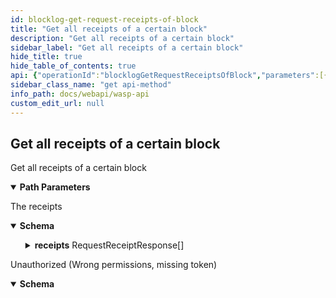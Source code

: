 ```yaml
---
id: blocklog-get-request-receipts-of-block
title: "Get all receipts of a certain block"
description: "Get all receipts of a certain block"
sidebar_label: "Get all receipts of a certain block"
hide_title: true
hide_table_of_contents: true
api: {"operationId":"blocklogGetRequestReceiptsOfBlock","parameters":[{"description":"ChainID (Bech32)","in":"path","name":"chainID","required":true,"schema":{"format":"string","type":"string"}},{"description":"BlockIndex (uint32)","in":"path","name":"blockIndex","required":true,"schema":{"format":"int32","minimum":1,"type":"integer"}}],"responses":{"200":{"content":{"application/json":{"schema":{"example":{"receipts":[{"gasBurnLog":{"records":[{"code":6,"gasBurned":1},{"code":6,"gasBurned":1}]},"request":{"fungibleTokens":{"nfts":["nfts","nfts"],"baseTokens":"baseTokens","nativeTokens":[{"amount":"amount","id":"id"},{"amount":"amount","id":"id"}]},"senderAccount":"senderAccount","isOffLedger":true,"gasGudget":"gasGudget","requestId":"requestId","callTarget":{"contractHName":"contractHName","functionHName":"functionHName"},"targetAddress":"targetAddress","allowance":{"nfts":["nfts","nfts"],"baseTokens":"baseTokens","nativeTokens":[{"amount":"amount","id":"id"},{"amount":"amount","id":"id"}]},"params":{"Items":[{"value":"value","key":"key"},{"value":"value","key":"key"}]},"nft":{"owner":"owner","metadata":"metadata","id":"id","issuer":"issuer"},"isEVM":true},"blockIndex":1,"requestIndex":1,"gasFeeCharged":"gasFeeCharged","gasBudget":"gasBudget","gasBurned":"gasBurned","error":{"errorMessage":"errorMessage","hash":"hash"}},{"gasBurnLog":{"records":[{"code":6,"gasBurned":1},{"code":6,"gasBurned":1}]},"request":{"fungibleTokens":{"nfts":["nfts","nfts"],"baseTokens":"baseTokens","nativeTokens":[{"amount":"amount","id":"id"},{"amount":"amount","id":"id"}]},"senderAccount":"senderAccount","isOffLedger":true,"gasGudget":"gasGudget","requestId":"requestId","callTarget":{"contractHName":"contractHName","functionHName":"functionHName"},"targetAddress":"targetAddress","allowance":{"nfts":["nfts","nfts"],"baseTokens":"baseTokens","nativeTokens":[{"amount":"amount","id":"id"},{"amount":"amount","id":"id"}]},"params":{"Items":[{"value":"value","key":"key"},{"value":"value","key":"key"}]},"nft":{"owner":"owner","metadata":"metadata","id":"id","issuer":"issuer"},"isEVM":true},"blockIndex":1,"requestIndex":1,"gasFeeCharged":"gasFeeCharged","gasBudget":"gasBudget","gasBurned":"gasBurned","error":{"errorMessage":"errorMessage","hash":"hash"}}]},"properties":{"receipts":{"items":{"example":{"gasBurnLog":{"records":[{"code":6,"gasBurned":1},{"code":6,"gasBurned":1}]},"request":{"fungibleTokens":{"nfts":["nfts","nfts"],"baseTokens":"baseTokens","nativeTokens":[{"amount":"amount","id":"id"},{"amount":"amount","id":"id"}]},"senderAccount":"senderAccount","isOffLedger":true,"gasGudget":"gasGudget","requestId":"requestId","callTarget":{"contractHName":"contractHName","functionHName":"functionHName"},"targetAddress":"targetAddress","allowance":{"nfts":["nfts","nfts"],"baseTokens":"baseTokens","nativeTokens":[{"amount":"amount","id":"id"},{"amount":"amount","id":"id"}]},"params":{"Items":[{"value":"value","key":"key"},{"value":"value","key":"key"}]},"nft":{"owner":"owner","metadata":"metadata","id":"id","issuer":"issuer"},"isEVM":true},"blockIndex":1,"requestIndex":1,"gasFeeCharged":"gasFeeCharged","gasBudget":"gasBudget","gasBurned":"gasBurned","error":{"errorMessage":"errorMessage","hash":"hash"}},"properties":{"blockIndex":{"format":"int32","minimum":1,"type":"integer","xml":{"name":"BlockIndex"}},"error":{"example":{"errorMessage":"errorMessage","hash":"hash"},"properties":{"errorMessage":{"format":"string","type":"string","xml":{"name":"ErrorMessage"}},"hash":{"format":"string","type":"string","xml":{"name":"Hash"}}},"required":["errorMessage","hash"],"type":"object","xml":{"name":"BlockReceiptError"}},"gasBudget":{"description":"The gas budget (uint64 as string)","format":"string","type":"string","xml":{"name":"GasBudget"}},"gasBurnLog":{"example":{"records":[{"code":6,"gasBurned":1},{"code":6,"gasBurned":1}]},"properties":{"records":{"items":{"example":{"code":6,"gasBurned":1},"properties":{"code":{"format":"int32","type":"integer","xml":{"name":"Code"}},"gasBurned":{"format":"int64","type":"integer","xml":{"name":"GasBurned"}}},"required":["code","gasBurned"],"type":"object","xml":{"name":"BurnRecord"}},"type":"array","xml":{"name":"Records","wrapped":true}}},"required":["records"],"type":"object","xml":{"name":"BurnLog"}},"gasBurned":{"description":"The burned gas (uint64 as string)","format":"string","type":"string","xml":{"name":"GasBurned"}},"gasFeeCharged":{"description":"The charged gas fee (uint64 as string)","format":"string","type":"string","xml":{"name":"GasFeeCharged"}},"request":{"example":{"fungibleTokens":{"nfts":["nfts","nfts"],"baseTokens":"baseTokens","nativeTokens":[{"amount":"amount","id":"id"},{"amount":"amount","id":"id"}]},"senderAccount":"senderAccount","isOffLedger":true,"gasGudget":"gasGudget","requestId":"requestId","callTarget":{"contractHName":"contractHName","functionHName":"functionHName"},"targetAddress":"targetAddress","allowance":{"nfts":["nfts","nfts"],"baseTokens":"baseTokens","nativeTokens":[{"amount":"amount","id":"id"},{"amount":"amount","id":"id"}]},"params":{"Items":[{"value":"value","key":"key"},{"value":"value","key":"key"}]},"nft":{"owner":"owner","metadata":"metadata","id":"id","issuer":"issuer"},"isEVM":true},"properties":{"allowance":{"example":{"nfts":["nfts","nfts"],"baseTokens":"baseTokens","nativeTokens":[{"amount":"amount","id":"id"},{"amount":"amount","id":"id"}]},"properties":{"baseTokens":{"description":"The base tokens (uint64 as string)","format":"string","type":"string","xml":{"name":"BaseTokens"}},"nativeTokens":{"items":{"example":{"amount":"amount","id":"id"},"properties":{"amount":{"format":"string","type":"string","xml":{"name":"Amount"}},"id":{"format":"string","type":"string","xml":{"name":"ID"}}},"required":["amount","id"],"type":"object","xml":{"name":"NativeToken"}},"type":"array","xml":{"name":"NativeTokens","wrapped":true}},"nfts":{"items":{"format":"string","type":"string"},"type":"array","xml":{"name":"NFTs","wrapped":true}}},"required":["baseTokens","nativeTokens","nfts"],"type":"object","xml":{"name":"Assets"}},"callTarget":{"example":{"contractHName":"contractHName","functionHName":"functionHName"},"properties":{"contractHName":{"description":"The contract name as HName (Hex)","format":"string","type":"string","xml":{"name":"ContractHName"}},"functionHName":{"description":"The function name as HName (Hex)","format":"string","type":"string","xml":{"name":"FunctionHName"}}},"required":["contractHName","functionHName"],"type":"object","xml":{"name":"CallTarget"}},"fungibleTokens":{"example":{"nfts":["nfts","nfts"],"baseTokens":"baseTokens","nativeTokens":[{"amount":"amount","id":"id"},{"amount":"amount","id":"id"}]},"properties":{"baseTokens":{"description":"The base tokens (uint64 as string)","format":"string","type":"string","xml":{"name":"BaseTokens"}},"nativeTokens":{"items":{"example":{"amount":"amount","id":"id"},"properties":{"amount":{"format":"string","type":"string","xml":{"name":"Amount"}},"id":{"format":"string","type":"string","xml":{"name":"ID"}}},"required":["amount","id"],"type":"object","xml":{"name":"NativeToken"}},"type":"array","xml":{"name":"NativeTokens","wrapped":true}},"nfts":{"items":{"format":"string","type":"string"},"type":"array","xml":{"name":"NFTs","wrapped":true}}},"required":["baseTokens","nativeTokens","nfts"],"type":"object","xml":{"name":"Assets"}},"gasGudget":{"description":"The gas budget (uint64 as string)","format":"string","type":"string","xml":{"name":"GasGudget"}},"isEVM":{"format":"boolean","type":"boolean","xml":{"name":"IsEVM"}},"isOffLedger":{"format":"boolean","type":"boolean","xml":{"name":"IsOffLedger"}},"nft":{"example":{"owner":"owner","metadata":"metadata","id":"id","issuer":"issuer"},"properties":{"id":{"format":"string","type":"string","xml":{"name":"ID"}},"issuer":{"format":"string","type":"string","xml":{"name":"Issuer"}},"metadata":{"format":"string","type":"string","xml":{"name":"Metadata"}},"owner":{"format":"string","type":"string","xml":{"name":"Owner"}}},"required":["id","issuer","metadata","owner"],"type":"object","xml":{"name":"NFTDataResponse"}},"params":{"example":{"Items":[{"value":"value","key":"key"},{"value":"value","key":"key"}]},"properties":{"Items":{"items":{"example":{"value":"value","key":"key"},"properties":{"key":{"description":"key (hex-encoded)","format":"string","type":"string","xml":{"name":"Key"}},"value":{"description":"value (hex-encoded)","format":"string","type":"string","xml":{"name":"Value"}}},"required":["key","value"],"type":"object","xml":{"name":"Item"}},"type":"array","xml":{"name":"Items","wrapped":true}}},"type":"object","xml":{"name":"JSONDict"}},"requestId":{"format":"string","type":"string","xml":{"name":"RequestID"}},"senderAccount":{"format":"string","type":"string","xml":{"name":"SenderAccount"}},"targetAddress":{"format":"string","type":"string","xml":{"name":"TargetAddress"}}},"required":["allowance","callTarget","fungibleTokens","gasGudget","isEVM","isOffLedger","nft","params","requestId","senderAccount","targetAddress"],"type":"object","xml":{"name":"RequestDetail"}},"requestIndex":{"format":"int32","minimum":1,"type":"integer","xml":{"name":"RequestIndex"}}},"required":["blockIndex","gasBudget","gasBurnLog","gasBurned","gasFeeCharged","request","requestIndex"],"type":"object","xml":{"name":"RequestReceiptResponse"}},"type":"array","xml":{"name":"Receipts","wrapped":true}}},"required":["receipts"],"type":"object","xml":{"name":"BlockReceiptsResponse"}}}},"description":"The receipts"},"401":{"content":{"application/json":{"schema":{"properties":{"error":{"format":"string","type":"string","xml":{"name":"Error"}},"missingPermission":{"format":"string","type":"string","xml":{"name":"MissingPermission"}}},"required":["error","missingPermission"],"type":"object","xml":{"name":"ValidationError"}}}},"description":"Unauthorized (Wrong permissions, missing token)"}},"security":[{"Authorization":[]}],"tags":["corecontracts"],"description":"Get all receipts of a certain block","method":"get","path":"/chains/{chainID}/core/blocklog/blocks/{blockIndex}/receipts","servers":[{"url":"/"}],"securitySchemes":{"Authorization":{"description":"JWT Token","in":"header","name":"Authorization","type":"apiKey"}},"info":{"description":"REST API for the Wasp node","title":"Wasp API","version":"0"},"postman":{"name":"Get all receipts of a certain block","description":{"type":"text/plain"},"url":{"path":["chains",":chainID","core","blocklog","blocks",":blockIndex","receipts"],"host":["{{baseUrl}}"],"query":[],"variable":[{"disabled":false,"description":{"content":"(Required) ChainID (Bech32)","type":"text/plain"},"type":"any","value":"","key":"chainID"},{"disabled":false,"description":{"content":"(Required) BlockIndex (uint32)","type":"text/plain"},"type":"any","value":"","key":"blockIndex"}]},"header":[{"key":"Accept","value":"application/json"}],"method":"GET","auth":{"type":"apikey","apikey":[{"type":"any","value":"Authorization","key":"key"},{"type":"any","value":"<API Key>","key":"value"},{"type":"any","value":"header","key":"in"}]}}}
sidebar_class_name: "get api-method"
info_path: docs/webapi/wasp-api
custom_edit_url: null
---
```



## Get all receipts of a certain block



Get all receipts of a certain block

<details style={{"marginBottom":"1rem"}} data-collapsed={false} open={true}><summary style={{}}><strong>Path Parameters</strong></summary><div><ul><ParamsItem className={"paramsItem"} param={{"description":"ChainID (Bech32)","in":"path","name":"chainID","required":true,"schema":{"format":"string","type":"string"}}}></ParamsItem><ParamsItem className={"paramsItem"} param={{"description":"BlockIndex (uint32)","in":"path","name":"blockIndex","required":true,"schema":{"format":"int32","minimum":1,"type":"integer"}}}></ParamsItem></ul></div></details><div><ApiTabs><TabItem label={"200"} value={"200"}><div>

The receipts

</div><div><MimeTabs schemaType={"response"}><TabItem label={"application/json"} value={"application/json"}><SchemaTabs><TabItem label={"Schema"} value={"Schema"}><details style={{}} data-collapsed={false} open={true}><summary style={{"textAlign":"left"}}><strong>Schema</strong></summary><div style={{"textAlign":"left","marginLeft":"1rem"}}></div><ul style={{"marginLeft":"1rem"}}><SchemaItem collapsible={true} className={"schemaItem"}><details style={{}}><summary style={{}}><strong>receipts</strong><span style={{"opacity":"0.6"}}> RequestReceiptResponse[]</span></summary><div style={{"marginLeft":"1rem"}}><li><div style={{"fontSize":"var(--ifm-code-font-size)","opacity":"0.6","marginLeft":"-.5rem","paddingBottom":".5rem"}}>Array [</div></li><SchemaItem collapsible={false} name={"blockIndex"} required={false} schemaName={"int32"} qualifierMessage={"**Possible values:** `>= 1`"} schema={{"format":"int32","minimum":1,"type":"integer","xml":{"name":"BlockIndex"}}}></SchemaItem><SchemaItem collapsible={true} className={"schemaItem"}><details style={{}}><summary style={{}}><strong>error</strong><span style={{"opacity":"0.6"}}> BlockReceiptError</span></summary><div style={{"marginLeft":"1rem"}}><SchemaItem collapsible={false} name={"errorMessage"} required={false} schemaName={"string"} qualifierMessage={undefined} schema={{"format":"string","type":"string","xml":{"name":"ErrorMessage"}}}></SchemaItem><SchemaItem collapsible={false} name={"hash"} required={false} schemaName={"string"} qualifierMessage={undefined} schema={{"format":"string","type":"string","xml":{"name":"Hash"}}}></SchemaItem></div></details></SchemaItem><SchemaItem collapsible={false} name={"gasBudget"} required={false} schemaName={"string"} qualifierMessage={undefined} schema={{"description":"The gas budget (uint64 as string)","format":"string","type":"string","xml":{"name":"GasBudget"}}}></SchemaItem><SchemaItem collapsible={true} className={"schemaItem"}><details style={{}}><summary style={{}}><strong>gasBurnLog</strong><span style={{"opacity":"0.6"}}> BurnLog</span></summary><div style={{"marginLeft":"1rem"}}><SchemaItem collapsible={true} className={"schemaItem"}><details style={{}}><summary style={{}}><strong>records</strong><span style={{"opacity":"0.6"}}> BurnRecord[]</span></summary><div style={{"marginLeft":"1rem"}}><li><div style={{"fontSize":"var(--ifm-code-font-size)","opacity":"0.6","marginLeft":"-.5rem","paddingBottom":".5rem"}}>Array [</div></li><SchemaItem collapsible={false} name={"code"} required={false} schemaName={"int32"} qualifierMessage={undefined} schema={{"format":"int32","type":"integer","xml":{"name":"Code"}}}></SchemaItem><SchemaItem collapsible={false} name={"gasBurned"} required={false} schemaName={"int64"} qualifierMessage={undefined} schema={{"format":"int64","type":"integer","xml":{"name":"GasBurned"}}}></SchemaItem><li><div style={{"fontSize":"var(--ifm-code-font-size)","opacity":"0.6","marginLeft":"-.5rem"}}>]</div></li></div></details></SchemaItem></div></details></SchemaItem><SchemaItem collapsible={false} name={"gasBurned"} required={false} schemaName={"string"} qualifierMessage={undefined} schema={{"description":"The burned gas (uint64 as string)","format":"string","type":"string","xml":{"name":"GasBurned"}}}></SchemaItem><SchemaItem collapsible={false} name={"gasFeeCharged"} required={false} schemaName={"string"} qualifierMessage={undefined} schema={{"description":"The charged gas fee (uint64 as string)","format":"string","type":"string","xml":{"name":"GasFeeCharged"}}}></SchemaItem><SchemaItem collapsible={true} className={"schemaItem"}><details style={{}}><summary style={{}}><strong>request</strong><span style={{"opacity":"0.6"}}> RequestDetail</span></summary><div style={{"marginLeft":"1rem"}}><SchemaItem collapsible={true} className={"schemaItem"}><details style={{}}><summary style={{}}><strong>allowance</strong><span style={{"opacity":"0.6"}}> Assets</span></summary><div style={{"marginLeft":"1rem"}}><SchemaItem collapsible={false} name={"baseTokens"} required={false} schemaName={"string"} qualifierMessage={undefined} schema={{"description":"The base tokens (uint64 as string)","format":"string","type":"string","xml":{"name":"BaseTokens"}}}></SchemaItem><SchemaItem collapsible={true} className={"schemaItem"}><details style={{}}><summary style={{}}><strong>nativeTokens</strong><span style={{"opacity":"0.6"}}> NativeToken[]</span></summary><div style={{"marginLeft":"1rem"}}><li><div style={{"fontSize":"var(--ifm-code-font-size)","opacity":"0.6","marginLeft":"-.5rem","paddingBottom":".5rem"}}>Array [</div></li><SchemaItem collapsible={false} name={"amount"} required={false} schemaName={"string"} qualifierMessage={undefined} schema={{"format":"string","type":"string","xml":{"name":"Amount"}}}></SchemaItem><SchemaItem collapsible={false} name={"id"} required={false} schemaName={"string"} qualifierMessage={undefined} schema={{"format":"string","type":"string","xml":{"name":"ID"}}}></SchemaItem><li><div style={{"fontSize":"var(--ifm-code-font-size)","opacity":"0.6","marginLeft":"-.5rem"}}>]</div></li></div></details></SchemaItem><SchemaItem collapsible={false} name={"nfts"} required={false} schemaName={"string[]"} qualifierMessage={undefined} schema={{"items":{"format":"string","type":"string"},"type":"array","xml":{"name":"NFTs","wrapped":true}}}></SchemaItem></div></details></SchemaItem><SchemaItem collapsible={true} className={"schemaItem"}><details style={{}}><summary style={{}}><strong>callTarget</strong><span style={{"opacity":"0.6"}}> CallTarget</span></summary><div style={{"marginLeft":"1rem"}}><SchemaItem collapsible={false} name={"contractHName"} required={false} schemaName={"string"} qualifierMessage={undefined} schema={{"description":"The contract name as HName (Hex)","format":"string","type":"string","xml":{"name":"ContractHName"}}}></SchemaItem><SchemaItem collapsible={false} name={"functionHName"} required={false} schemaName={"string"} qualifierMessage={undefined} schema={{"description":"The function name as HName (Hex)","format":"string","type":"string","xml":{"name":"FunctionHName"}}}></SchemaItem></div></details></SchemaItem><SchemaItem collapsible={true} className={"schemaItem"}><details style={{}}><summary style={{}}><strong>fungibleTokens</strong><span style={{"opacity":"0.6"}}> Assets</span></summary><div style={{"marginLeft":"1rem"}}><SchemaItem collapsible={false} name={"baseTokens"} required={false} schemaName={"string"} qualifierMessage={undefined} schema={{"description":"The base tokens (uint64 as string)","format":"string","type":"string","xml":{"name":"BaseTokens"}}}></SchemaItem><SchemaItem collapsible={true} className={"schemaItem"}><details style={{}}><summary style={{}}><strong>nativeTokens</strong><span style={{"opacity":"0.6"}}> NativeToken[]</span></summary><div style={{"marginLeft":"1rem"}}><li><div style={{"fontSize":"var(--ifm-code-font-size)","opacity":"0.6","marginLeft":"-.5rem","paddingBottom":".5rem"}}>Array [</div></li><SchemaItem collapsible={false} name={"amount"} required={false} schemaName={"string"} qualifierMessage={undefined} schema={{"format":"string","type":"string","xml":{"name":"Amount"}}}></SchemaItem><SchemaItem collapsible={false} name={"id"} required={false} schemaName={"string"} qualifierMessage={undefined} schema={{"format":"string","type":"string","xml":{"name":"ID"}}}></SchemaItem><li><div style={{"fontSize":"var(--ifm-code-font-size)","opacity":"0.6","marginLeft":"-.5rem"}}>]</div></li></div></details></SchemaItem><SchemaItem collapsible={false} name={"nfts"} required={false} schemaName={"string[]"} qualifierMessage={undefined} schema={{"items":{"format":"string","type":"string"},"type":"array","xml":{"name":"NFTs","wrapped":true}}}></SchemaItem></div></details></SchemaItem><SchemaItem collapsible={false} name={"gasGudget"} required={false} schemaName={"string"} qualifierMessage={undefined} schema={{"description":"The gas budget (uint64 as string)","format":"string","type":"string","xml":{"name":"GasGudget"}}}></SchemaItem><SchemaItem collapsible={false} name={"isEVM"} required={false} schemaName={"boolean"} qualifierMessage={undefined} schema={{"format":"boolean","type":"boolean","xml":{"name":"IsEVM"}}}></SchemaItem><SchemaItem collapsible={false} name={"isOffLedger"} required={false} schemaName={"boolean"} qualifierMessage={undefined} schema={{"format":"boolean","type":"boolean","xml":{"name":"IsOffLedger"}}}></SchemaItem><SchemaItem collapsible={true} className={"schemaItem"}><details style={{}}><summary style={{}}><strong>nft</strong><span style={{"opacity":"0.6"}}> NFTDataResponse</span></summary><div style={{"marginLeft":"1rem"}}><SchemaItem collapsible={false} name={"id"} required={false} schemaName={"string"} qualifierMessage={undefined} schema={{"format":"string","type":"string","xml":{"name":"ID"}}}></SchemaItem><SchemaItem collapsible={false} name={"issuer"} required={false} schemaName={"string"} qualifierMessage={undefined} schema={{"format":"string","type":"string","xml":{"name":"Issuer"}}}></SchemaItem><SchemaItem collapsible={false} name={"metadata"} required={false} schemaName={"string"} qualifierMessage={undefined} schema={{"format":"string","type":"string","xml":{"name":"Metadata"}}}></SchemaItem><SchemaItem collapsible={false} name={"owner"} required={false} schemaName={"string"} qualifierMessage={undefined} schema={{"format":"string","type":"string","xml":{"name":"Owner"}}}></SchemaItem></div></details></SchemaItem><SchemaItem collapsible={true} className={"schemaItem"}><details style={{}}><summary style={{}}><strong>params</strong><span style={{"opacity":"0.6"}}> JSONDict</span></summary><div style={{"marginLeft":"1rem"}}><SchemaItem collapsible={true} className={"schemaItem"}><details style={{}}><summary style={{}}><strong>Items</strong><span style={{"opacity":"0.6"}}> Item[]</span></summary><div style={{"marginLeft":"1rem"}}><li><div style={{"fontSize":"var(--ifm-code-font-size)","opacity":"0.6","marginLeft":"-.5rem","paddingBottom":".5rem"}}>Array [</div></li><SchemaItem collapsible={false} name={"key"} required={false} schemaName={"string"} qualifierMessage={undefined} schema={{"description":"key (hex-encoded)","format":"string","type":"string","xml":{"name":"Key"}}}></SchemaItem><SchemaItem collapsible={false} name={"value"} required={false} schemaName={"string"} qualifierMessage={undefined} schema={{"description":"value (hex-encoded)","format":"string","type":"string","xml":{"name":"Value"}}}></SchemaItem><li><div style={{"fontSize":"var(--ifm-code-font-size)","opacity":"0.6","marginLeft":"-.5rem"}}>]</div></li></div></details></SchemaItem></div></details></SchemaItem><SchemaItem collapsible={false} name={"requestId"} required={false} schemaName={"string"} qualifierMessage={undefined} schema={{"format":"string","type":"string","xml":{"name":"RequestID"}}}></SchemaItem><SchemaItem collapsible={false} name={"senderAccount"} required={false} schemaName={"string"} qualifierMessage={undefined} schema={{"format":"string","type":"string","xml":{"name":"SenderAccount"}}}></SchemaItem><SchemaItem collapsible={false} name={"targetAddress"} required={false} schemaName={"string"} qualifierMessage={undefined} schema={{"format":"string","type":"string","xml":{"name":"TargetAddress"}}}></SchemaItem></div></details></SchemaItem><SchemaItem collapsible={false} name={"requestIndex"} required={false} schemaName={"int32"} qualifierMessage={"**Possible values:** `>= 1`"} schema={{"format":"int32","minimum":1,"type":"integer","xml":{"name":"RequestIndex"}}}></SchemaItem><li><div style={{"fontSize":"var(--ifm-code-font-size)","opacity":"0.6","marginLeft":"-.5rem"}}>]</div></li></div></details></SchemaItem></ul></details></TabItem><TabItem label={"Example (from schema)"} value={"Example (from schema)"}><ResponseSamples responseExample={"{\n  \"receipts\": [\n    {\n      \"gasBurnLog\": {\n        \"records\": [\n          {\n            \"code\": 6,\n            \"gasBurned\": 1\n          },\n          {\n            \"code\": 6,\n            \"gasBurned\": 1\n          }\n        ]\n      },\n      \"request\": {\n        \"fungibleTokens\": {\n          \"nfts\": [\n            \"nfts\",\n            \"nfts\"\n          ],\n          \"baseTokens\": \"baseTokens\",\n          \"nativeTokens\": [\n            {\n              \"amount\": \"amount\",\n              \"id\": \"id\"\n            },\n            {\n              \"amount\": \"amount\",\n              \"id\": \"id\"\n            }\n          ]\n        },\n        \"senderAccount\": \"senderAccount\",\n        \"isOffLedger\": true,\n        \"gasGudget\": \"gasGudget\",\n        \"requestId\": \"requestId\",\n        \"callTarget\": {\n          \"contractHName\": \"contractHName\",\n          \"functionHName\": \"functionHName\"\n        },\n        \"targetAddress\": \"targetAddress\",\n        \"allowance\": {\n          \"nfts\": [\n            \"nfts\",\n            \"nfts\"\n          ],\n          \"baseTokens\": \"baseTokens\",\n          \"nativeTokens\": [\n            {\n              \"amount\": \"amount\",\n              \"id\": \"id\"\n            },\n            {\n              \"amount\": \"amount\",\n              \"id\": \"id\"\n            }\n          ]\n        },\n        \"params\": {\n          \"Items\": [\n            {\n              \"value\": \"value\",\n              \"key\": \"key\"\n            },\n            {\n              \"value\": \"value\",\n              \"key\": \"key\"\n            }\n          ]\n        },\n        \"nft\": {\n          \"owner\": \"owner\",\n          \"metadata\": \"metadata\",\n          \"id\": \"id\",\n          \"issuer\": \"issuer\"\n        },\n        \"isEVM\": true\n      },\n      \"blockIndex\": 1,\n      \"requestIndex\": 1,\n      \"gasFeeCharged\": \"gasFeeCharged\",\n      \"gasBudget\": \"gasBudget\",\n      \"gasBurned\": \"gasBurned\",\n      \"error\": {\n        \"errorMessage\": \"errorMessage\",\n        \"hash\": \"hash\"\n      }\n    },\n    {\n      \"gasBurnLog\": {\n        \"records\": [\n          {\n            \"code\": 6,\n            \"gasBurned\": 1\n          },\n          {\n            \"code\": 6,\n            \"gasBurned\": 1\n          }\n        ]\n      },\n      \"request\": {\n        \"fungibleTokens\": {\n          \"nfts\": [\n            \"nfts\",\n            \"nfts\"\n          ],\n          \"baseTokens\": \"baseTokens\",\n          \"nativeTokens\": [\n            {\n              \"amount\": \"amount\",\n              \"id\": \"id\"\n            },\n            {\n              \"amount\": \"amount\",\n              \"id\": \"id\"\n            }\n          ]\n        },\n        \"senderAccount\": \"senderAccount\",\n        \"isOffLedger\": true,\n        \"gasGudget\": \"gasGudget\",\n        \"requestId\": \"requestId\",\n        \"callTarget\": {\n          \"contractHName\": \"contractHName\",\n          \"functionHName\": \"functionHName\"\n        },\n        \"targetAddress\": \"targetAddress\",\n        \"allowance\": {\n          \"nfts\": [\n            \"nfts\",\n            \"nfts\"\n          ],\n          \"baseTokens\": \"baseTokens\",\n          \"nativeTokens\": [\n            {\n              \"amount\": \"amount\",\n              \"id\": \"id\"\n            },\n            {\n              \"amount\": \"amount\",\n              \"id\": \"id\"\n            }\n          ]\n        },\n        \"params\": {\n          \"Items\": [\n            {\n              \"value\": \"value\",\n              \"key\": \"key\"\n            },\n            {\n              \"value\": \"value\",\n              \"key\": \"key\"\n            }\n          ]\n        },\n        \"nft\": {\n          \"owner\": \"owner\",\n          \"metadata\": \"metadata\",\n          \"id\": \"id\",\n          \"issuer\": \"issuer\"\n        },\n        \"isEVM\": true\n      },\n      \"blockIndex\": 1,\n      \"requestIndex\": 1,\n      \"gasFeeCharged\": \"gasFeeCharged\",\n      \"gasBudget\": \"gasBudget\",\n      \"gasBurned\": \"gasBurned\",\n      \"error\": {\n        \"errorMessage\": \"errorMessage\",\n        \"hash\": \"hash\"\n      }\n    }\n  ]\n}"} language={"json"}></ResponseSamples></TabItem></SchemaTabs></TabItem></MimeTabs></div></TabItem><TabItem label={"401"} value={"401"}><div>

Unauthorized (Wrong permissions, missing token)

</div><div><MimeTabs schemaType={"response"}><TabItem label={"application/json"} value={"application/json"}><SchemaTabs><TabItem label={"Schema"} value={"Schema"}><details style={{}} data-collapsed={false} open={true}><summary style={{"textAlign":"left"}}><strong>Schema</strong></summary><div style={{"textAlign":"left","marginLeft":"1rem"}}></div><ul style={{"marginLeft":"1rem"}}><SchemaItem collapsible={false} name={"error"} required={false} schemaName={"string"} qualifierMessage={undefined} schema={{"format":"string","type":"string","xml":{"name":"Error"}}}></SchemaItem><SchemaItem collapsible={false} name={"missingPermission"} required={false} schemaName={"string"} qualifierMessage={undefined} schema={{"format":"string","type":"string","xml":{"name":"MissingPermission"}}}></SchemaItem></ul></details></TabItem><TabItem label={"Example (from schema)"} value={"Example (from schema)"}><ResponseSamples responseExample={"{\n  \"error\": \"string\",\n  \"missingPermission\": \"string\"\n}"} language={"json"}></ResponseSamples></TabItem></SchemaTabs></TabItem></MimeTabs></div></TabItem></ApiTabs></div>
      